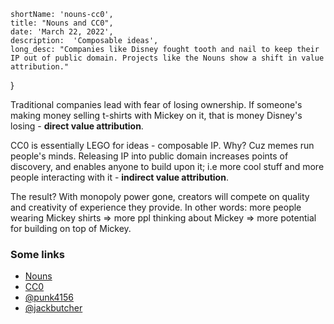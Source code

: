 
	shortName: 'nouns-cc0',
	title: "Nouns and CC0",
	date: 'March 22, 2022',
	description:  'Composable ideas',
    long_desc: "Companies like Disney fought tooth and nail to keep their IP out of public domain. Projects like the Nouns show a shift in value attribution."
}

Traditional companies lead with fear of losing ownership. If someone's making money selling t-shirts with Mickey on it, that is money Disney's losing - **direct value attribution**.

CC0 is essentially LEGO for ideas - composable IP. Why? Cuz memes run people's minds. Releasing IP into public domain increases points of discovery, and enables anyone to build upon it; i.e more cool stuff and more people interacting with it - **indirect value attribution**. 

The result? With monopoly power gone, creators will compete on quality and creativity of experience they provide. In other words: more people wearing Mickey shirts ⇒ more ppl thinking about Mickey ⇒ more potential for building on top of Mickey.

### Some links

- [Nouns](https://nouns.wtf/)
- [CC0](https://creativecommons.org/share-your-work/public-domain/cc0/)
- [@punk4156](https://twitter.com/punk4156)
- [@jackbutcher](https://twitter.com/jackbutcher)

